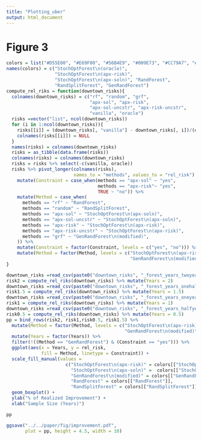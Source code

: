 ```yaml
---
title: "Plotting_uber"
output: html_document
---
```


# Figure 3
```r
colors = list("#D55E00", "#E69F00", "#56B4E9", "#009E73", "#CC79A7", "#0072B2")
names(colors) = c("StochOptForest\n(oracle)",
                  "StochOptForest\n(apx-risk)",
                  "StochOptForest\n(apx-soln)", "RandForest",
                  "RandSplitForest", "GenRandForest")
compute_rel_riks = function(downtown_risks){
  colnames(downtown_risks) = c("rf", "random", "grf",
                               "apx-sol", "apx-risk",
                               "apx-sol-uncstr", "apx-risk-uncstr",
                               "vanilla", "oracle")
  risks =vector("list", ncol(downtown_risks))
  for (i in 1:ncol(downtown_risks)){
    risks[[i]] = (downtown_risks[, "vanilla"] - downtown_risks[, i])/(downtown_risks[, "vanilla"] - downtown_risks[, "oracle"])
    colnames(risks[[i]]) = NULL
  }
  names(risks) = colnames(downtown_risks)
  risks = as_tibble(data.frame(risks))
  colnames(risks) = colnames(downtown_risks)
  risks = risks %>% select(-c(vanilla, oracle))
  risks %>% pivot_longer(colnames(risks),
                         names_to = "methods", values_to = "rel_risk") %>%
    mutate(Constraint = case_when(methods == "apx-sol" ~ "yes",
                                  methods == "apx-risk"~ "yes",
                                  TRUE ~ "no")) %>%
    mutate(Method = case_when(
      methods == "rf" ~ "RandForest",
      methods == "random" ~ "RandSplitForest",
      methods == "apx-sol" ~ "StochOptForest\n(apx-soln)",
      methods == "apx-sol-uncstr" ~ "StochOptForest\n(apx-soln)",
      methods == "apx-risk" ~ "StochOptForest\n(apx-risk)",
      methods == "apx-risk-uncstr" ~ "StochOptForest\n(apx-risk)",
      methods == "grf" ~ "GenRandForest\n(modified)",
    )) %>%
    mutate(Constraint = factor(Constraint, levels = c("yes", "no"))) %>%
    mutate(Method = factor(Method, levels = c("StochOptForest\n(apx-risk)","StochOptForest\n(apx-soln)","RandForest",
                                              "GenRandForest\n(modified)","RandSplitForest")))
}
```

```r
downtown_risks =read_csv(paste0("downtown_risks", "_forest_years_twoyear.csv"))[, -1]
risk2 = compute_rel_riks(downtown_risks) %>% mutate(Years = 2)
downtown_risks =read_csv(paste0("downtown_risks", "_forest_years_onehalfyear.csv"))[, -1]
risk1.5 = compute_rel_riks(downtown_risks) %>% mutate(Years = 1.5)
downtown_risks =read_csv(paste0("downtown_risks", "_forest_years_oneyear.csv"))[, -1]
risk1 = compute_rel_riks(downtown_risks) %>% mutate(Years = 1)
downtown_risks =read_csv(paste0("downtown_risks", "_forest_years_halfyear.csv"))[, -1]
risk0.5 = compute_rel_riks(downtown_risks) %>% mutate(Years = 0.5)
pp = bind_rows(risk2, risk1,risk0.5, risk1.5) %>%
  mutate(Method = factor(Method, levels = c("StochOptForest\n(apx-risk)","StochOptForest\n(apx-soln)",
                                            "GenRandForest\n(modified)", "RandForest", "RandSplitForest"))) %>%
  mutate(Years = factor(Years)) %>%
  filter(!((Method == "GenRandForest") & (Constraint == "yes"))) %>%
  ggplot(aes(x = Years, y = rel_risk,
             fill = Method, linetype = Constraint)) +
  scale_fill_manual(values =
                      c("StochOptForest\n(apx-risk)" = colors[["StochOptForest\n(apx-risk)"]],
                        "StochOptForest\n(apx-soln)" =  colors[["StochOptForest\n(apx-soln)"]],
                        "GenRandForest\n(modified)" = colors[["GenRandForest"]],
                        "RandForest" = colors[["RandForest"]],
                        "RandSplitForest" = colors[["RandSplitForest"]])) +
  geom_boxplot() +
  ylab("% of Realized Improvement") +
  xlab("Sample Size (Years)")
```

```r
pp
```

```r
ggsave("../../paper/fig/improvement.pdf",
       plot = pp, height = 4.5, width = 10)
```
